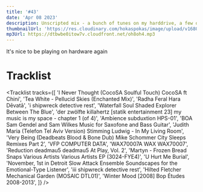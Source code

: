 ```yaml
---
title: '#43'
date: 'Apr 08 2023'
description: Unscripted mix - a bunch of tunes on my harddrive, a few of them played last year 😄 Some dubs, deep house, ambient, lofi, and straight cut techno.
thumbnailUrl: 'https://res.cloudinary.com/hokaspokas/image/upload/v1680978054/goosebumpsfm/gb43-image_o6fgqt.png'
mp3Url: https://dtbwbe0itow7v.cloudfront.net/oh8oh4.mp3
---
```


It's nice to be playing on hardware again

# Tracklist

<Tracklist
  tracks={[
    'I Never Thought (CocoSA Soulful Touch)	CocoSA ft Chini',
    'Tea White - Pellucid Skies (Enchanted Mix)',
    'Radha	Feral	Hara Dēvatā',
    'i	shipwreck detective	rest',
    'Waterfall Soul	Shaded Explorer	Between The Blue',
    'der zwölfte	killahertz	[statik entertainment 23] my music is my space - chapter 1 (of 4)',
    'Ambience	subduxtion	HPS-01',
    'BOA	Sam Gendel and Sam Wilkes	Music for Saxofone and Bass Guitar',
    'Judith Maria (Telefon Tel Aviv Version)	Stimming	Ludwig - In My Living Room',
    'Very Being (Deadbeats Blood & Bone Dub)	Mike Schommer	City Sleeps Remixes Part 2',
    'VFP	COMPUTER DATA',
    'WAX70007A	WAX	WAX70007',
    'Reduction	deadmau5	deadmau5 At Play, Vol. 2',
    'Martyn - Frozen Bread Snaps	Various Artists	Various Artists EP (3024-FYE4)',
    'U Hurt Me	Burial',
    'November, 1st in Detroit	Slow Attack Ensemble	Soundscapes for the Emotional-Type Listener',
    'iii	shipwreck detective	rest',
    'Hilted	Fletcher	Mechanical Garden (MOSAIC DTL01)',
    'Winter Mood [2008]	Bop	Études 2008-2013',
  ]}
/>
